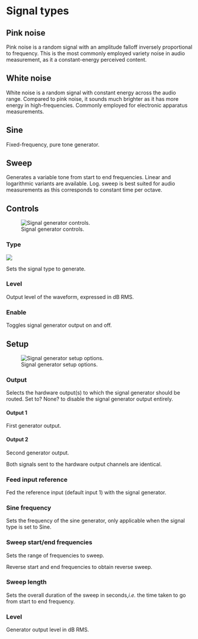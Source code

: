# Signal types {#sec-signal-generator-types}

## Pink noise
Pink noise is a random signal with an amplitude falloff inversely proportional to frequency.
This is the most commonly employed variety noise in audio measurement, as it a constant-energy perceived content.

## White noise
White noise is a random signal with constant energy across the audio range.
Compared to pink noise, it sounds much brighter as it has more energy in high-frequencies.
Commonly employed for electronic apparatus measurements.

## Sine
Fixed-frequency, pure tone generator.

## Sweep
Generates a variable tone from start to end frequencies.
Linear and logarithmic variants are available.
Log. sweep is best suited for audio measurements as this corresponds to constant time per octave.

<!-- LIVEVERSIONS-->

## Controls
![Signal generator controls.](https://flux-shared.s3.amazonaws.com/doc_images/Analyzer/SignalGenerator/Main.png)

### Type
![](https://flux-shared.s3.amazonaws.com/doc_images/Analyzer/SignalGenerator/NoiseType.png)

Sets the signal type to generate.

### Level
Output level of the waveform, expressed in dB RMS.

### Enable
Toggles signal generator output on and off.

<!-- LIVEVERSIONS-->

## Setup
![Signal generator setup options.](https://flux-shared.s3.amazonaws.com/doc_images/Analyzer/SignalGenerator/Setup.png)

### Output
Selects the hardware output(s) to which the signal generator should be routed.
Set to? None? to disable the signal generator output entirely.

#### Output 1
First generator output.

#### Output 2
Second generator output.

:::{.callout-note}
Both signals sent to the hardware output channels are identical.
:::

### Feed input reference
Fed the reference input (default input 1) with the signal generator. 

### Sine frequency
Sets the frequency of the sine generator, only applicable when the signal type is set to Sine.

### Sweep start/end frequencies

Sets the range of frequencies to sweep.

:::{.callout-note}
Reverse start and end frequencies to obtain reverse sweep.
:::

### Sweep length
Sets the overall duration of the sweep in seconds,<i>i.e.</i> the time taken to go from start to end frequency.

### Level
Generator output level in dB RMS.


<!-- LIVEVERSIONS-->
<!-- TODO: Update image - add Feed input reference -->
